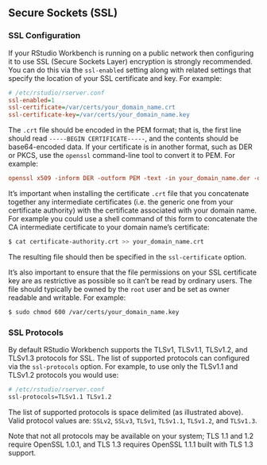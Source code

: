 ## Secure Sockets (SSL) {.pro-header}

### SSL Configuration

If your RStudio Workbench is running on a public network then configuring it to use SSL (Secure Sockets Layer) encryption is strongly recommended. You can do this via the `ssl-enabled` setting along with related settings that specify the location of your SSL certificate and key. For example:

```ini
# /etc/rstudio/rserver.conf
ssl-enabled=1
ssl-certificate=/var/certs/your_domain_name.crt
ssl-certificate-key=/var/certs/your_domain_name.key  
```

The `.crt` file should be encoded in the PEM format; that is, the first line should read `-----BEGIN CERTIFICATE-----`, and the contents should be base64-encoded data. If your certificate is in another format, such as DER or PKCS, use the `openssl` command-line tool to convert it to PEM. For example:

```ini
openssl x509 -inform DER -outform PEM -text -in your_domain_name.der -out your_domain_name.crt
```

It's important when installing the certificate `.crt` file that you concatenate together any intermediate certificates (i.e. the generic one from your certificate authority) with the certificate associated with your domain name. For example you could use a shell command of this form to concatenate the CA intermediate certificate to your domain name's certificate:

```bash
$ cat certificate-authority.crt >> your_domain_name.crt
```

The resulting file should then be specified in the `ssl-certificate` option.

It's also important to ensure that the file permissions on your SSL certificate key are as restrictive as possible so it can't be read by ordinary users. The file should typically be owned by the `root` user and be set as owner readable and writable. For example:

```bash
$ sudo chmod 600 /var/certs/your_domain_name.key 
```

### SSL Protocols

By default RStudio Workbench supports the TLSv1, TLSv1.1, TLSv1.2, and TLSv1.3 protocols for SSL. The list of supported protocols can configured via the `ssl-protocols` option. For example, to use only the TLSv1.1 and TLSv1.2 protocols you would use:

```bash
# /etc/rstudio/rserver.conf
ssl-protocols=TLSv1.1 TLSv1.2
```

The list of supported protocols is space delimited (as illustrated above). Valid protocol values are: `SSLv2`, `SSLv3`, `TLSv1`, `TLSv1.1`, `TLSv1.2`, and `TLSv1.3`.

Note that not all protocols may be available on your system; TLS 1.1 and 1.2 require OpenSSL 1.0.1, and TLS 1.3 requires OpenSSL 1.1.1 built with TLS 1.3 support.


